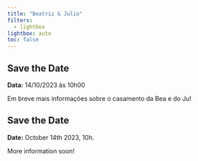 ```yaml
---
title: "Beatriz & Julio"
filters:
  - lightbox
lightbox: auto
toc: false
---
```



::: {.content-visible when-profile="portugues"}
## Save the Date

**Data:** 14/10/2023 às 10h00

Em breve mais informações sobre o casamento da Bea e do Ju!
:::


::: {.content-visible when-profile="english"}
## Save the Date

**Date:** October 14th 2023, 10h.

More information soon!
:::